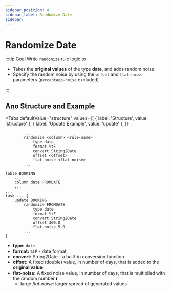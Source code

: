 ```yaml
---
sidebar_position: 4
sidebar_label: Randomize Date
sidebar:
---
```



# Randomize Date

:::tip Goal
Write `randomize` rule logic to

- Takes the **original values** of the type **date**, and adds random noise
- Specify the random noise by using the `offset` and `flat-noise` parameters (`percentage-noise` excluded)

:::

## Ano Structure and Example

<Tabs
  defaultValue="structure"
  values={[
    { label: 'Structure', value: 'structure' },
    { label: 'Update Example', value: 'update' },
  ]}
>

<TabItem value="structure">

```ano
        ...
        randomize <column> <rule-name>
            type date
            format %tF
            convert String2Date
            offset <offset>
            flat-noise <flat-noise>
        ...
```

</TabItem>

<TabItem value="update">

```ano
table BOOKING
    ...
    column date FROMDATE
    ...
...
task ... {
    update BOOKING
        randomize FROMDATE
            type date
            format %tF
            convert String2Date
            offset 300.0
            flat-noise 5.0
        ...
}
```

</TabItem>

</Tabs>

- **type:** `date`
- **format:** `%tF` - date format
- **convert:** String2Date - a built-in conversion function
- **offset:** A fixed (double) value, in number of days, that is added to the **original value**
- **flat-noise:** A fixed noise value, in number of days, that is multiplied with the random number **r**
  - large _flat-noise:_ larger spread of generated values

<Noiseformula type="date" />
